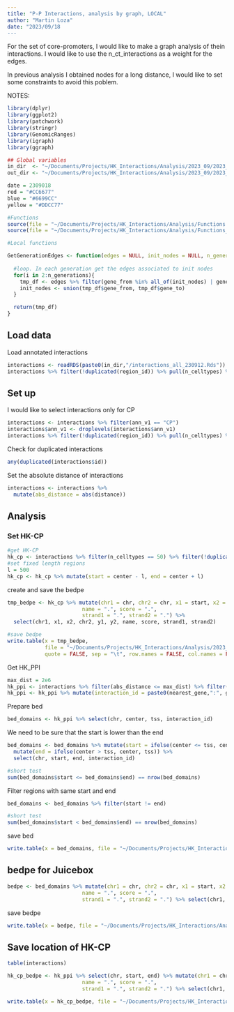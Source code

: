 ```yaml
---
title: "P-P Interactions, analysis by graph, LOCAL"
author: "Martin Loza"
date: "2023/09/18
---
```


For the set of core-promoters, I would like to make a graph analysis of thein interactions. I would like to use the n_ct_interactions as a weight for the edges.

In previous analysis I obtained nodes for a long distance, I would like to set some constraints to avoid this poblem.


NOTES:


```r
library(dplyr)
library(ggplot2)
library(patchwork)
library(stringr)
library(GenomicRanges)
library(igraph)
library(ggraph)

## Global variables
in_dir  <- "~/Documents/Projects/HK_Interactions/Analysis/2023_09/2023_09_18/Results/"
out_dir <- "~/Documents/Projects/HK_Interactions/Analysis/2023_09/2023_09_18/Results/"

date = 2309018
red = "#CC6677"
blue = "#6699CC"
yellow = "#DDCC77"

#Functions
source(file = "~/Documents/Projects/HK_Interactions/Analysis/Functions.R")
source(file = "~/Documents/Projects/HK_Interactions/Analysis/Functions_Visualizations.R")

#Local functions 

GetGenerationEdges <- function(edges = NULL, init_nodes = NULL, n_generations = 2){
  
  #loop. In each generation get the edges associated to init nodes
  for(i in 2:n_generations){
    tmp_df <- edges %>% filter(gene_from %in% all_of(init_nodes) | gene_to %in% all_of(init_nodes))
    init_nodes <- union(tmp_df$gene_from, tmp_df$gene_to)
  }

  return(tmp_df)
}
```

## Load data

Load annotated interactions 

```r
interactions <- readRDS(paste0(in_dir,"/interactions_all_230912.Rds"))
interactions %>% filter(!duplicated(region_id)) %>% pull(n_celltypes) %>% table()
```

## Set up

I would like to select interactions only for CP 

```r
interactions <- interactions %>% filter(ann_v1 == "CP")
interactions$ann_v1 <- droplevels(interactions$ann_v1)
interactions %>% filter(!duplicated(region_id)) %>% pull(n_celltypes) %>% table()
```

Check for duplicated interactions 

```r
any(duplicated(interactions$id))
```

Set the absolute distance of interactions 

```r
interactions <- interactions %>%
  mutate(abs_distance = abs(distance))
```

## Analysis

### Set HK-CP

```r
#get HK-CP
hk_cp <- interactions %>% filter(n_celltypes == 50) %>% filter(!duplicated(region_id)) %>% select(chr, center)
#set fixed length regions
l = 500
hk_cp <- hk_cp %>% mutate(start = center - l, end = center + l)
```

create and save the bedpe

```r
tmp_bedpe <- hk_cp %>% mutate(chr1 = chr, chr2 = chr, x1 = start, x2 = end, y1 = start, y2 = end,
                        name = ".", score = ".", 
                        strand1 = ".", strand2 = ".") %>% 
  select(chr1, x1, x2, chr2, y1, y2, name, score, strand1, strand2)

#save bedpe
write.table(x = tmp_bedpe,
            file = "~/Documents/Projects/HK_Interactions/Analysis/2023_10/2023_10_02/tmp_data/hk_cp_raw.bedpe",
            quote = FALSE, sep = "\t", row.names = FALSE, col.names = FALSE)
```

Get HK_PPI

```r
max_dist = 2e6
hk_ppi <- interactions %>% filter(abs_distance <= max_dist) %>% filter(n_ct_interactions >= 45)
hk_ppi <- hk_ppi %>% mutate(interaction_id = paste0(nearest_gene,":", gene))
```

Prepare bed 

```r
bed_domains <- hk_ppi %>% select(chr, center, tss, interaction_id)
```

We need to be sure that the start is lower than the end

```r
bed_domains <- bed_domains %>% mutate(start = ifelse(center <= tss, center, tss)) %>% 
  mutate(end = ifelse(center > tss, center, tss)) %>% 
  select(chr, start, end, interaction_id)
```

```r
#short test
sum(bed_domains$start <= bed_domains$end) == nrow(bed_domains)
```

Filter regions with same start and end

```r
bed_domains <- bed_domains %>% filter(start != end)
```

```r
#short test
sum(bed_domains$start < bed_domains$end) == nrow(bed_domains)
```

save bed

```r
write.table(x = bed_domains, file = "~/Documents/Projects/HK_Interactions/Analysis/2023_10/2023_10_02/tmp_data/hk_ppi_domains.bed", quote = FALSE, sep = "\t", row.names = FALSE, col.names = FALSE)
```

## bedpe for Juicebox

```r
bedpe <- bed_domains %>% mutate(chr1 = chr, chr2 = chr, x1 = start, x2 = end, y1 = start, y2 = end,
                        name = ".", score = ".", 
                        strand1 = ".", strand2 = ".") %>% select(chr1, x1, x2, chr2, y1, y2, name, score, strand1, strand2)
```

save bedpe

```r
write.table(x = bedpe, file = "~/Documents/Projects/HK_Interactions/Analysis/2023_10/2023_10_02/tmp_data/hk_ppi_domains.bedpe", quote = FALSE, sep = "\t", row.names = FALSE, col.names = FALSE)
```

## Save location of HK-CP

```r
table(interactions)
```


```r
hk_cp_bedpe <- hk_ppi %>% select(chr, start, end) %>% mutate(chr1 = chr, chr2 = chr, x1 = start, x2 = end, y1 = start, y2 = end,
                        name = ".", score = ".", 
                        strand1 = ".", strand2 = ".") %>% select(chr1, x1, x2, chr2, y1, y2, name, score, strand1, strand2)
```

```r
write.table(x = hk_cp_bedpe, file = "~/Documents/Projects/HK_Interactions/Analysis/2023_10/2023_10_02/tmp_data/hk_cp.bedpe", quote = FALSE, sep = "\t", row.names = FALSE, col.names = FALSE)
```










